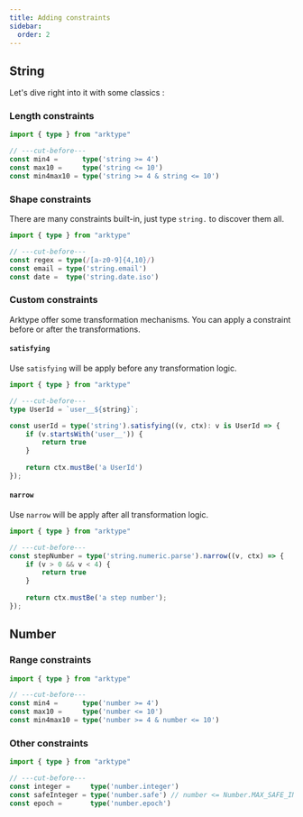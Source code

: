```yaml
---
title: Adding constraints
sidebar:
  order: 2
---
```


## String

Let's dive right into it with some classics :

### Length constraints
```ts
import { type } from "arktype"

// ---cut-before---
const min4 =      type('string >= 4') 
const max10 =     type('string <= 10')
const min4max10 = type('string >= 4 & string <= 10')
```

### Shape constraints

There are many constraints built-in, just type `string.` to discover them all.

```ts
import { type } from "arktype"

// ---cut-before---
const regex = type(/[a-z0-9]{4,10}/) 
const email = type('string.email')
const date =  type('string.date.iso')
```

### Custom constraints
Arktype offer some transformation mechanisms. You can apply a constraint before or after the transformations.


#### `satisfying`

Use `satisfying` will be apply before any transformation logic.

```ts
import { type } from "arktype"

// ---cut-before---
type UserId = `user__${string}`;

const userId = type('string').satisfying((v, ctx): v is UserId => {
	if (v.startsWith('user__')) {
		return true
	}
	
	return ctx.mustBe('a UserId')
});
```

#### `narrow`

Use `narrow` will be apply after all transformation logic.

```ts
import { type } from "arktype"

// ---cut-before---
const stepNumber = type('string.numeric.parse').narrow((v, ctx) => {
	if (v > 0 && v < 4) {
		return true
	}
	
	return ctx.mustBe('a step number');
});
```

## Number

### Range constraints
```ts
import { type } from "arktype"

// ---cut-before---
const min4 =      type('number >= 4') 
const max10 =     type('number <= 10')
const min4max10 = type('number >= 4 & number <= 10')
```

### Other constraints

```ts
import { type } from "arktype"

// ---cut-before---
const integer =     type('number.integer') 
const safeInteger = type('number.safe') // number <= Number.MAX_SAFE_INTEGER
const epoch =       type('number.epoch')
```